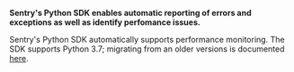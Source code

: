 <Note>
<markdown>

**Sentry's Python SDK enables automatic reporting of errors and exceptions as well as identify perfomance issues.**

Sentry's Python SDK automatically supports performance monitoring. The SDK supports Python 3.7; migrating from an older versions is documented [here](./migration/).

</markdown>
</Note>

